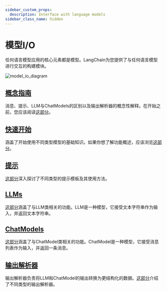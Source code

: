 ```yaml
---
sidebar_custom_props:
  description: Interface with language models
sidebar_class_name: hidden
---
```

# 模型I/O

任何语言模型应用的核心元素都是模型。LangChain为您提供了与任何语言模型进行交互的构建模块。

![model_io_diagram](/img/model_io.jpg)


## [概念指南](/docs/modules/model_io/concepts)

消息、提示、LLM与ChatModels的区别以及输出解析器的概念性解释。在开始之前，您应该阅读[这部分](/docs/modules/model_io/concepts)。

## [快速开始](/docs/modules/model_io/quick_start)

涵盖了开始使用不同类型模型的基础知识。如果你想了解功能概述，应该浏览[这部分](/docs/modules/model_io/quick_start)。

## [提示](/docs/modules/model_io/prompts)

[这部分](/docs/modules/model_io/prompts)深入探讨了不同类型的提示模板及其使用方法。

## [LLMs](/docs/modules/model_io/llms)

[这部分](/docs/modules/model_io/llms)涵盖了与LLM类相关的功能。LLM是一种模型，它接受文本字符串作为输入，并返回文本字符串。


## [ChatModels](/docs/modules/model_io/chat)

[这部分](/docs/modules/model_io/chat)涵盖了与ChatModel类相关的功能。ChatModel是一种模型，它接受消息列表作为输入，并返回一条消息。


## [输出解析器](/docs/modules/model_io/output_parsers)

输出解析器负责将LLM和ChatModel的输出转换为更结构化的数据。[这部分](/docs/modules/model_io/output_parsers)介绍了不同类型的输出解析器。

